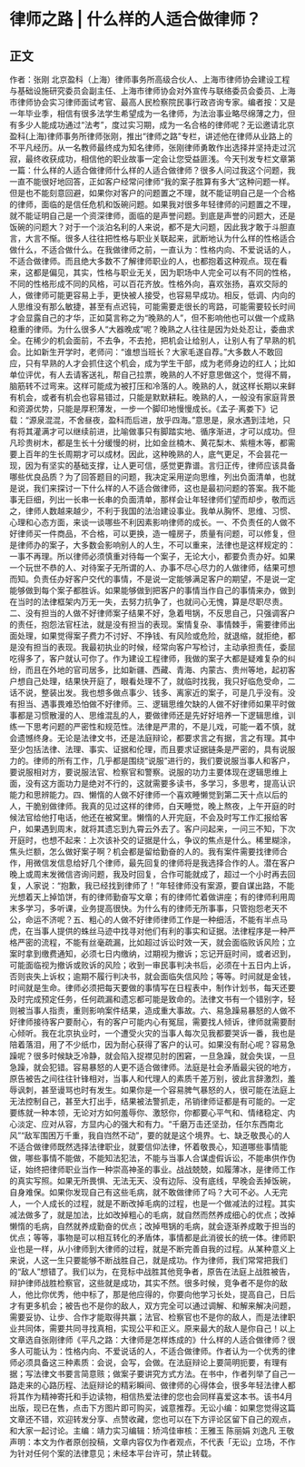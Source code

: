 # 律师之路 | 什么样的人适合做律师？
## 正文
作者：张刚 北京盈科（上海）律师事务所高级合伙人、上海市律师协会建设工程与基础设施研究委员会副主任、上海市律师协会对外宣传与联络委员会委员、上海市律师协会实习律师面试考官、最高人民检察院民事行政咨询专家。编者按：又是一年毕业季，相信有很多法学生希望成为一名律师，为法治事业略尽绵薄之力，但有多少人能成功通过“法考”，度过实习期，成为一名合格的律师呢？无讼邀请北京盈科(上海)律师事务所律师张刚，推出“律师之路”专栏，讲述他在律师从业路上的不平凡经历。从一名教师最终成为知名律师，张刚律师勇敢作出选择并坚持走过沉寂，最终收获成功，相信他的职业故事一定会让您受益匪浅。今天刊发专栏文章第一篇：什么样的人适合做律师什么样的人适合做律师？很多人问过我这个问题，我一直不能很好地回答，正如客户经常问律师“我的案子胜算有多大”这种问题一样。但是也不能刻意回避，如果你对客户的问题置之不理，就不能证明自己是一个合格的律师，面临的是信任危机和饭碗问题。如果我对很多年轻律师的问题置之不理，就不能证明自己是一个资深律师，面临的是声誉问题。到底是声誉的问题大，还是饭碗的问题大？对于一个淡泊名利的人来说，都不是大问题，因此我才敢于斗胆直言，大言不惭。很多人往往把性格与职业关联起来，武断地认为什么样的性格适合做什么，不适合做什么。在我做律师之前，一直认为：性格内向、不爱说话的人，不适合做律师。而且绝大多数不了解律师职业的人，也都抱着这种观点。现在看来，这都是偏见，其实，性格与职业无关，因为职场中人完全可以有不同的性格，不同的性格形成不同的风格，可以百花齐放。性格外向，喜欢张扬，喜欢交际的人，做律师可能更容易上手，更快被人接受，也容易早成功。相反，低调、内向的人思维没有那么敏捷，甚至有点迟钝，可能需要走很长的弯路，可能需要较长时间才会显露自己的才华，正如莫言称之为“晚熟的人”，但不影响他也可以做一个成熟稳重的律师。为什么很多人“大器晚成”呢？晚熟之人往往是因为处处忍让，委曲求全。在稀少的机会面前，不去争，不去抢，把机会让给别人，让别人有了早熟的机会。比如新生开学时，老师问：“谁想当班长？大家毛遂自荐。”大多数人不敢回应，只有早熟的人才会抓住这个机会，成为学生干部，成为老师身边的红人；比如单位评优，有人去请客送礼，帮自己拉票，晚熟的人不好意思做这个，觉得不屑，脑筋转不过弯来。这样可能成为被打压和冷落的人。晚熟的人，就这样长期以来鲜有机会，或者有机会也容易错过，只能是默默耕耘。晚熟的人，一般没有家庭背景和资源优势，只能是厚积薄发，一步一个脚印地慢慢成长。《孟子·离娄下》记载：“源泉混混，不舍昼夜，盈科而后进，放乎四海。”意思是，泉水遇到洼地，只有将其灌满才可以继续前进，比喻做事只有脚踏实地、循序渐进，才可以成功。但凡珍贵树木，都是生长十分缓慢的树，比如金丝楠木、黄花梨木、紫檀木等，都需要上百年的生长周期才可以成材。因此，这种晚熟的人，底气更足，不会昙花一现，因为有坚实的基础支撑，让人更可信，感觉更靠谱。言归正传，律师应该具备哪些优良品质？为了回答题目的问题，我决定采用逆向思维，列出负面清单，也就是说，我们来探讨一下什么样的人不适合做律师，这也是最初问题的答案。我不能事无巨细，列出一长串一长串的负面清单，那样会让年轻律师们望而却步，敬而远之，律师人数越来越少，不利于我国的法治建设事业。我单从胸怀、思维、习惯、心理和心态方面，来谈一谈哪些不利因素影响律师的成长。一、不负责任的人做不好律师买一件商品，不合格，可以更换，造一幢房子，质量有问题，可以修复，但是律师办的案子，大多数会影响别人的人生，不可以重来，法律也是这样规定的：一事不再理。所以律师必须慎重对待每一个案子，无论大小，都要负责办好。如果一个玩世不恭的人、对待案子无所谓的人、办事不尽心尽力的人做律师，结果可想而知。负责任办好客户交代的事情，不是说一定能够满足客户的期望，不是说一定能够做到每个案子都胜诉。如果能够做到把客户的事情当作自己的事情来办，做到在当时的法律框架内万无一失，去努力抗争了，也就问心无愧，算是尽职尽责。二、没有担当的人做不好律师案子结果不好，急着甩锅，不反思自己，只强调客户的责任，抱怨法官枉法，就是没有担当的表现。案情复杂、事情棘手，需要律师出面处理，如果觉得案子费力不讨好、不挣钱、有风险或危险，就退缩，就拒绝，都是没有担当的表现。我最初执业的时候，经常向客户写检讨，主动承担责任，委屈吃得多了，客户就认可你了。作为建设工程律师，我做的案子大都是疑难复杂的纠纷，而且在外地的官司居多，比如新疆、西藏、青海、内蒙古、贵州等地，起初客户想自己处理，结果快开庭了，眼看处理不了，就临时找我，我只好临危受命，二话不说，整装出发。我也想多做点事少、钱多、离家近的案子，可是几乎没有。没有担当、遇事畏难恐怕做不好律师。三、逻辑思维欠缺的人做不好律师如果平时做事都是习惯散漫的人、思维混乱的人，要做律师还是先好好培养一下逻辑思维，训练一下思考问题的严密性和规范性。法律是严肃的，不是儿戏，可能一着不慎，就会遗憾终身。无论是法律文书，还是法庭辩论，都要求言之有据，言之有理。其中至少包括法律、法理、事实、证据和伦理，而且要求证据链条是严密的，具有说服力的。律师的所有工作，几乎都是围绕“说服”进行的，我们要说服当事人和客户，要说服相对方，要说服法官、检察官和警察。说服的功力主要体现在逻辑思维上面，没有这方面功力是绝对不行的，这就需要多读书，多学习，多思考，提高认识能力和思辨能力。四、懒惰的人做不好律师一个喜欢睡懒觉到第二天十点以后的人，干脆别做律师。我真的见过这样的律师，白天睡觉，晚上熬夜，上午开庭的时候法官给他打电话，他还在被窝里。懒惰的人开完庭，不会及时写工作汇报给客户，如果遇到周末，就将其遗忘到九霄云外去了。客户问起来，一问三不知，下次开庭时，也想不起来：上次该补交的证据是什么，争议的焦点是什么。稀里糊涂，焦头烂额，怎么做好案子啊？机会都是留给勤奋的人的。我有案件需要找律师合作，用微信发信息给好几个律师，最先回复的律师将是我选择合作的人。潜在客户晚上或周末发微信咨询问题，我及时回复，合作可能就成了，超过一个小时再去回复，人家说：“抱歉，我已经找到律师了！”年轻律师没有案源，要自谋出路，不能光想着天上掉馅饼，有的律师勤奋写文章；有的律师忙着做讲座；有的律师利用周末多学习，多听课，业务提高很快。为什么有的律师无所事事，只管抱怨老天不公，命运不济呢？五、粗心的人做不好律师律师工作是一种细活，不能有半点马虎，在当事人提供的蛛丝马迹中找寻对他们有利的事实和证据。法律程序是一种严格严密的流程，不能有丝毫疏漏，比如超过诉讼时效一天，就会面临败诉风险；立案时拿到缴费通知，必须七日内缴纳，过期视为撤诉；忘记开庭时间，或者迟到，可能面临视为撤诉或败诉的风险；收到一审民事判决书后，必须在十五日内上诉，否则丧失上诉权；逾期不履行判决书，就会面临失信风险；等等。时间就是金钱，时间就是生命。律师必须把每天要做的事情写在日程表中，制作计划书，每天还要及时完成预定任务，任何疏漏和遗忘都可能是致命的。法律文书有一个错别字，轻则被当事人指责，重则影响案件结果，造成重大事故。六、易急躁易暴怒的人做不好律师接待客户要耐心，有的客户可能内心有冤屈，需要找人倾诉，律师就需要耐心倾听。我在北京执业时，一个遭受火灾的当事人每次见我都要哭诉一番，我也是陪着落泪，用了不少纸巾，因为耐心获得了客户的认可。如果没有耐心呢？容易急躁呢？很多时候缺乏冷静，就会陷入捉襟见肘的困窘，一旦急躁，就会失误，一旦急躁，就会犯错。容易暴怒的人更不适合做律师。法庭是社会矛盾最尖锐的地方，原告被告之间往往针锋相对，当事人和代理人的素质千差万别，彼此言辞激烈，羞辱讽刺，甚至谩骂也时有发生。如果你是一个容易脾气暴怒的人，很可能在法庭上无法控制自己，甚至大打出手，结果被法警抓走，吊销律师证都是有可能的。一定要练就一种本领，无论对方如何羞辱你、激怒你，你都要心平气和、情绪稳定、内心淡定、应对从容，方显内心的强大和有力。“千磨万击还坚劲，任尔东西南北风”“敌军围困万千重，我自岿然不动”，要的就是这个境界。七、缺乏敬畏心的人不适合做律师既然选择法律职业，就要信仰法律，怀着敬畏心，知道哪些事情能做，哪些事情不能做，不能知法犯法，不能与当事人合谋虚假诉讼，不能串供作伪证，始终把律师职业当作一种崇高神圣的事业。战战兢兢，如履薄冰，是律师工作的真实写照。如果无所畏惧、无法无天、没有边际、没有底线，早晚会丢掉饭碗，自身难保。如果你发现自己有这些毛病，就不敢做律师了吗？大可不必。人无完人，一个人成长的过程，就是不断改掉毛病的过程，也是一个做减法的过程。其实减法做多了，就是加法，比如改掉粗心的毛病，就自然而然养成细心的优点；改掉懒惰的毛病，自然就养成勤奋的优点；改掉甩锅的毛病，就会逐渐养成敢于担当的优点；等等，事物是可以相互转化的矛盾体，事情都是此消彼长的统一体。律师职业也是一样，从小律师到大律师的过程，就是不断完善自我的过程。从某种意义上来说，人这一生只要能够不断战胜自己，就是成功。作为律师，我们常常把我们的“敌人”想错了。我们以为，在竞标中战胜其他竞争者，原告在法庭上战胜被告，辩护律师战胜检察官，这些就是成功，其实不然。很多时候，竞争者不是你的敌人，他比你优秀，他中标了，那是他应得的，你要向他学习长处，提高自己，日后才有更多机会；被告也不是你的敌人，双方完全可以通过调解、和解来解决问题，需要妥协、让步、合作才能取得共赢；法官、检察官也不是你的敌人，而是法律职业共同体，需要共同寻找真相，实现公平和正义。原来最大的敌人是你自己！以上文章选自张刚律师《平凡之路：大律师是怎样炼成的》什么样的人适合做律师？很多人可能认为：性格内向、不爱说话的人，不适合做律师。作者认为一个优秀的律师必须具备这三种素质：会说，会写，会做。在法庭辩论上要简明扼要，有理有据；写法律文书要言简意赅；做案子要讲究方式方法。在书中，作者列举了自己一路走来的心路历程、法庭辩论的精彩瞬间、做律师的心得体会，很多年轻法律人都将其作为精神寄托和手边读物，相信热爱法律的您也会同样喜爱这本书。该书4月出版，现已在售，点击下方图片即可购买，诚意推荐。无讼小编：如果您觉得这篇文章还不错，欢迎转发分享、点赞收藏，您也可以在下方评论区留下自己的观点，和大家一起讨论。主编：靖力实习编辑：矫鸿佳审核：王雅玉 陈丽娟 刘逸凡 王敬声明：本文为作者原创投稿，文章内容仅为作者观点，不代表「无讼」立场，不作为针对任何个案的法律意见；未经本平台许可，禁止转载。